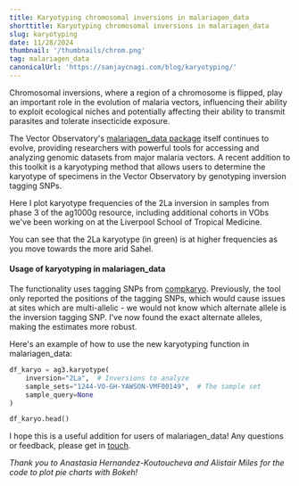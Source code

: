 ```yaml
---
title: Karyotyping chromosomal inversions in malariagen_data
shorttitle: Karyotyping chromosomal inversions in malariagen_data
slug: karyotyping
date: 11/28/2024
thumbnail: '/thumbnails/chrom.png'
tag: malariagen_data
canonicalUrl: 'https://sanjaycnagi.com/blog/karyotyping/'
---
```


Chromosomal inversions, where a region of a chromosome is flipped, play an important role in the evolution of malaria vectors, influencing their ability to exploit ecological niches and potentially affecting their ability to transmit parasites and tolerate insecticide exposure.

The Vector Observatory's [malariagen_data package](https://github.com/malariagen/malariagen-data-python) itself continues to evolve, providing researchers with powerful tools for accessing and analyzing genomic datasets from major malaria vectors. A recent addition to this toolkit is a karyotyping method that allows users to determine the karyotype of specimens in the Vector Observatory by genotyping inversion tagging SNPs. 

Here I plot karyotype frequencies of the 2La inversion in samples from phase 3 of the ag1000g resource, including additional cohorts in VObs we've been working on at the Liverpool School of Tropical Medicine. 

<HTMLPlot
  title="2La frequencies in Ag3"
  pathname="/blog/2La.html"
  height_before_scale={550}
  width_before_scale={600}
/>

You can see that the 2La karyotype (in green) is at higher frequencies as you move towards the more arid Sahel.

#### Usage of karyotyping in malariagen_data

The functionality uses tagging SNPs from [compkaryo](https://doi.org/10.1534/g3.119.400445). Previously, the tool only reported the positions of the tagging SNPs, which would cause issues at sites which are multi-allelic - we would not know which alternate allele is the inversion tagging SNP. I've now found the exact alternate alleles, making the estimates more robust.

Here's an example of how to use the new karyotyping function in malariagen_data:

```python
df_karyo = ag3.karyotype(
    inversion="2La",  # Inversions to analyze
    sample_sets="1244-VO-GH-YAWSON-VMF00149",  # The sample set
    sample_query=None
)

df_karyo.head()
```

I hope this is a useful addition for users of malariagen_data! Any questions or feedback, please get in [touch](mailto:sanjay.c.nagi@gmail.com).

*Thank you to Anastasia Hernandez-Koutoucheva and Alistair Miles for the code to plot pie charts with Bokeh!* 